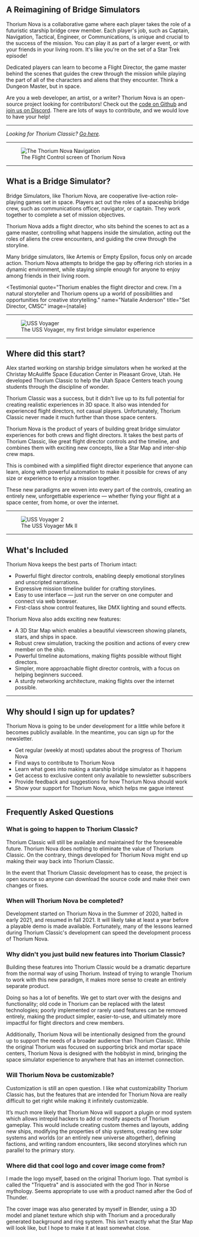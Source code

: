 
## A Reimagining of Bridge Simulators

Thorium Nova is a collaborative game where each player takes the role of a
futuristic starship bridge crew member. Each player's job, such as Captain,
Navigation, Tactical, Engineer, or Communications, is unique and crucial to the
success of the mission. You can play it as part of a larger event, or with your
friends in your living room. It's like you're on the set of a Star Trek episode!

Dedicated players can learn to become a Flight Director, the game master behind
the scenes that guides the crew through the mission while playing the part of
all of the characters and aliens that they encounter. Think a Dungeon Master,
but in space.

Are you a web developer, an artist, or a writer? Thorium Nova is an open-source
project looking for contributors! Check out the
[code on Github](https://github.com/thorium-sim/thorium-nova) and
[join us on Discord](https://discord.gg/UvxTQZz). There are lots of ways to
contribute, and we would love to have your help!

---

<div className="text-center">

_Looking for Thorium Classic? [Go here](https://classic.thoriumsim.com)._

</div>

---

<figure>
  <img src={navigation} alt="The Thorium Nova Navigation" />
  <figcaption>The Flight Control screen of Thorium Nova</figcaption>
</figure>

---

## What is a Bridge Simulator?

Bridge Simulators, like Thorium Nova, are cooperative live-action role-playing
games set in space. Players act out the roles of a spaceship bridge crew, such
as communications officer, navigator, or captain. They work together to complete
a set of mission objectives.

Thorium Nova adds a flight director, who sits behind the scenes to act as a game
master, controlling what happens inside the simulation, acting out the roles of
aliens the crew encounters, and guiding the crew through the storyline.

Many bridge simulators, like Artemis or Empty Epsilon, focus only on arcade
action. Thorium Nova attempts to bridge the gap by offering rich stories in a
dynamic environment, while staying simple enough for anyone to enjoy among
friends in their living room.

<Testimonial
  quote="Thorium enables the flight director and crew. I’m a natural storyteller and Thorium opens up a world of possibilities and opportunities for creative storytelling."
  name="Natalie Anderson"
  title="Set Director, CMSC"
  image={natalie}
></Testimonial>

---

<figure>
  <img src={voyager1} alt="USS Voyager" />
  <figcaption>The USS Voyager, my first bridge simulator experience</figcaption>
</figure>

---

## Where did this start?

Alex started working on starship bridge simulators when he worked at the
Christay McAuliffe Space Education Center in Pleasant Grove, Utah. He developed
Thorium Classic to help the Utah Space Centers teach young students through the
discipline of wonder.

Thorium Classic was a success, but it didn't live up to its full potential for
creating realistic experiences in 3D space. It also was intended for experienced
flight directors, not casual players. Unfortunately, Thorium Classic never made
it much further than those space centers.

Thorium Nova is the product of years of building great bridge simulator
experiences for both crews and flight directors. It takes the best parts of
Thorium Classic, like great flight director controls and the timeline, and
combines them with exciting new concepts, like a Star Map and inter-ship crew
maps.

This is combined with a simplified flight director experience that anyone can
learn, along with powerful automation to make it possible for crews of any size
or experience to enjoy a mission together.

These new paradigms are woven into every part of the controls, creating an
entirely new, unforgettable experience — whether flying your flight at a space
center, from home, or over the internet.

---

<figure>
  <img src={voyager2} alt="USS Voyager 2" />
  <figcaption>The USS Voyager Mk II</figcaption>
</figure>

---

## What's Included

Thorium Nova keeps the best parts of Thorium intact:

- Powerful flight director controls, enabling deeply emotional storylines and
  unscripted narrations.
- Expressive mission timeline builder for crafting storylines.
- Easy to use interface — just run the server on one computer and connect via
  web browser.
- First-class show control features, like DMX lighting and sound effects.

Thorium Nova also adds exciting new features:

- A 3D Star Map which enables a beautiful viewscreen showing planets, stars, and
  ships in space.
- Robust crew simulation, tracking the position and actions of every crew member
  on the ship.
- Powerful timeline automations, making flights possible without flight
  directors.
- Simpler, more approachable flight director controls, with a focus on helping
  beginners succeed.
- A sturdy networking architecture, making flights over the internet possible.

---

## Why should I sign up for updates?

Thorium Nova is going to be under development for a little while before it
becomes publicly available. In the meantime, you can sign up for the newsletter.

- Get regular (weekly at most) updates about the progress of Thorium Nova
- Find ways to contribute to Thorium Nova
- Learn what goes into making a starship bridge simulator as it happens
- Get access to exclusive content only available to newsletter subscribers
- Provide feedback and suggestions for how Thorium Nova should work
- Show your support for Thorium Nova, which helps me gague interest

<Newsletter />

---

## Frequently Asked Questions

### What is going to happen to Thorium Classic?

Thorium Classic will still be available and maintained for the foreseeable
future. Thorium Nova does nothing to eliminate the value of Thorium Classic. On
the contrary, things developed for Thorium Nova might end up making their way
back into Thorium Classic.

In the event that Thorium Classic development has to cease, the project is open
source so anyone can download the source code and make their own changes or
fixes.

### When will Thorium Nova be completed?

Development started on Thorium Nova in the Summer of 2020, halted in early 2021,
and resumed in fall 2021. It will likely take at least a year before a playable
demo is made available. Fortunately, many of the lessons learned during Thorium
Classic's development can speed the development process of Thorium Nova.

### Why didn't you just build new features into Thorium Classic?

Building these features into Thorium Classic would be a dramatic departure from
the normal way of using Thorium. Instead of trying to wrangle Thorium to work
with this new paradigm, it makes more sense to create an entirely separate
product.

Doing so has a lot of benefits. We get to start over with the designs and
functionality; old code in Thorium can be replaced with the latest technologies;
poorly implemented or rarely used features can be removed entirely, making the
product simpler, easier-to-use, and ultimately more impactful for flight
directors and crew members.

Additionally, Thorium Nova will be intentionally designed from the ground up to
support the needs of a broader audience than Thorium Classic. While the original
Thorium was focused on supporting brick and mortar space centers, Thorium Nova
is designed with the hobbyist in mind, bringing the space simulator experience
to anywhere that has an internet connection.

### Will Thorium Nova be customizable?

Customization is still an open question. I like what customizability Thorium
Classic has, but the features that are intended for Thorium Nova are really
difficult to get right while making it infinitely customizable.

It’s much more likely that Thorium Nova will support a plugin or mod system
which allows intrepid hackers to add or modify aspects of Thorium gameplay. This
would include creating custom themes and layouts, adding new ships, modifying
the properties of ship systems, creating new solar systems and worlds (or an
entirely new universe altogether), defining factions, and writing random
encounters, like second storylines which run parallel to the primary story.

### Where did that cool logo and cover image come from?

I made the logo myself, based on the original Thorium logo. That symbol is
called the "Triquetra" and is associated with the god Thor in Norse mythology.
Seems appropriate to use with a product named after the God of Thunder.

The cover image was also generated by myself in Blender, using a 3D model and
planet texture which ship with Thorium and a procedurally generated background
and ring system. This isn't exactly what the Star Map will look like, but I hope
to make it at least somewhat close.
